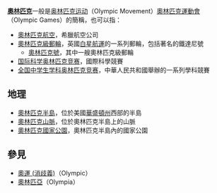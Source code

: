 '''[[奧林匹克|奧林匹克]]'''一般是[[奥林匹克运动|奥林匹克运动]]（Olympic Movement）[[奧林匹克運動會|奧林匹克運動會]]（Olympic Games）的簡稱，也可以指：
* [[奧林匹克航空|奧林匹克航空]]，希臘航空公司
* [[奧林匹克級郵輪|奧林匹克級郵輪]]，英國[[白星航運|白星航運]]的一系列郵輪，包括著名的鐵達尼號
** [[奧林匹克號|奧林匹克號]]，其中一艘奧林匹克級郵輪
* [[国际科学奥林匹克|国际科学奥林匹克竞赛]]，國際科學競賽
* [[全国中学生学科奥林匹克竞赛|全国中学生学科奥林匹克竞赛]]，中華人民共和國舉辦的一系列學科競賽

== 地理 ==
* [[奧林匹克半島|奧林匹克半島]]，位於美國[[華盛頓州|華盛頓州]]西部的半島
* [[奧林匹克山脈|奧林匹克山脈]]，位於奧林匹克半島上的山脈
* [[奧林匹克國家公園|奧林匹克國家公園]]，奧林匹克半島內的國家公園

== 參見 ==
* [[奧運_(消歧義)|奧運 (消歧義)]]（Olympic）
* [[奧林匹亞|奧林匹亞]]（Olympia）

{{Disambig|A|Cat=四字消歧義}}